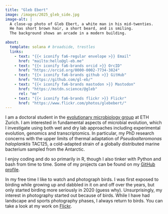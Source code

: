 ```yaml
---
title: "Gleb Ebert"
image: /images/2025_gleb_side.jpg
image-alt: |
  A close-up photo of Gleb Ebert, a white man in his mid-twenties.
  He has short brown hair, a short beard, and is smiling.
  The background shows an arcade in a modern building.

about:
  template: solana # broadside, trestles
  links:
    - text: "{{< iconify fa6-regular envelope >}} Email"
      href: "mailto:hello@gl-eb.me"
    - text: "{{< iconify fa6-brands orcid >}} OrcID"
      href: "https://orcid.org/0000-0002-7734-3824"
    - text: "{{< iconify fa6-brands github >}} GitHub"
      href: "https://github.com/gl-eb/"
    - text: "{{< iconify fa6-brands mastodon >}} Mastodon"
      href: "https://mstdn.science/@gleb"
      rel: "me"
    - text: "{{< iconify fa6-brands flickr >}} Flickr"
      href: "https://www.flickr.com/photos/glebebert/"
---
```


I am a doctoral student in the [evolutionary microbiology group](https://evomicrobio.ethz.ch/) at ETH Zurich.
I am interested in fundamental aspects of microbial evolution, which I investigate using both wet and dry lab approaches including experimental evolution, genomics and transcriptomics.
In particular, my PhD research concerns with the upper limits of thermal adaptation of *Pseudoalteromonas haloplanktis* TAC125, a cold-adapted strain of a globally distributed marine bacterium sampled from the Antarctic.

I enjoy coding and do so primarily in R, though I also tinker with Python and bash from time to time.
Some of my projects can be found on my [GitHub profile](https://github.com/gl-eb).

In my free time I like to watch and photograph birds.
I was first exposed to birding while growing up and dabbled in it on and off over the years, but only started birding more seriously in 2020 (guess why).
Unsurprisingly, my interest in photography started out because of birds.
While I have had landscape and sports photography phases, I always return to birds.
You can take a look at my work on [Flickr](https://www.flickr.com/photos/glebebert/).
